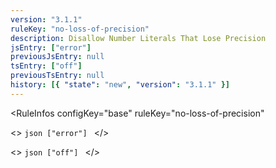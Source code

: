 ```yaml
---
version: "3.1.1"
ruleKey: "no-loss-of-precision"
description: Disallow Number Literals That Lose Precision
jsEntry: ["error"]
previousJsEntry: null
tsEntry: ["off"]
previousTsEntry: null
history: [{ "state": "new", "version": "3.1.1" }]
---
```


<RuleInfos 
  configKey="base" 
  ruleKey="no-loss-of-precision" 
>
  <>
    ```json
    ["error"]
    ```
  </>

  <>
    ```json
    ["off"]
    ```
  </>
</RuleInfos>
